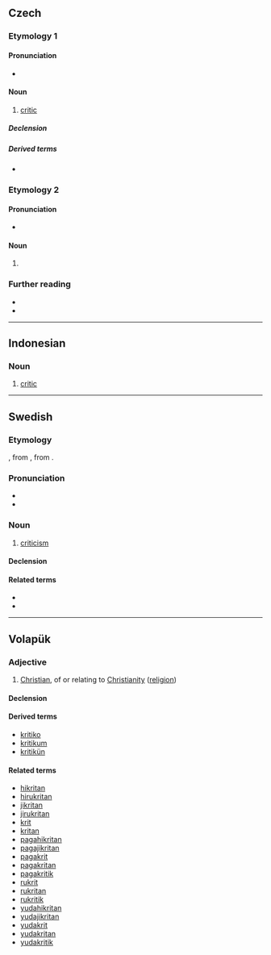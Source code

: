 {{also|Kritik}}
==Czech==

===Etymology 1===

====Pronunciation====
* {{IPA|/krɪtɪk/|lang=cs}}

====Noun====
{{cs-noun|g=m}}

# [[critic]]

=====Declension=====
{{cs-decl-noun
|kritik|kritika|[[kritikovi]], [[kritiku]]|kritika|kritiku|[[kritikovi]], [[kritiku]]|kritikem
|[[kritici]], [[kritikové]]|kritiků|kritikům|kritiky|[[kritici]], [[kritikové]]|kriticích|kritiky
}}

=====Derived terms=====
* {{l|cs|kritička|g=f}}

===Etymology 2===

====Pronunciation====
* {{IPA|/krɪtɪk/|lang=cs}}

====Noun====
{{cs-noun form}}

# {{inflection of|kritika||gen|p|lang=cs}}

===Further reading===
* {{R:PSJC}}
* {{R:SSJC}}

----

==Indonesian==

===Noun===
{{id-noun}}

# [[critic]]

----

==Swedish==

===Etymology===
{{bor|sv|fr|critique}}, from {{der|sv|la|criticus}}, from {{der|sv|grc|κριτικός}}.

===Pronunciation===
* {{audio|Sv-kritik.ogg|Audio|lang=sv}}
* {{rhymes|iːk|lang=sv}}

===Noun===
{{sv-noun|c|-}}

# [[criticism]]

====Declension====
{{sv-noun-unc-irreg-c|2=kritiken}}

====Related terms====
* {{l|sv|kritiker}}
* {{l|sv|kritisera}}

----

==Volapük==

===Adjective===
{{head|vo|adjective}}

# [[Christian]], of or relating to [[Christianity]] ([[religion]])

====Declension====
{{vo-decl-adj}}

====Derived terms====
* [[kritiko]]
* [[kritikum]]
* [[kritikün]]

====Related terms====
* [[hikritan]]
* [[hirukritan]]
* [[jikritan]]
* [[jirukritan]]
* [[krit]]
* [[kritan]]
* [[pagahikritan]]
* [[pagajikritan]]
* [[pagakrit]]
* [[pagakritan]]
* [[pagakritik]]
* [[rukrit]]
* [[rukritan]]
* [[rukritik]]
* [[yudahikritan]]
* [[yudajikritan]]
* [[yudakrit]]
* [[yudakritan]]
* [[yudakritik]]